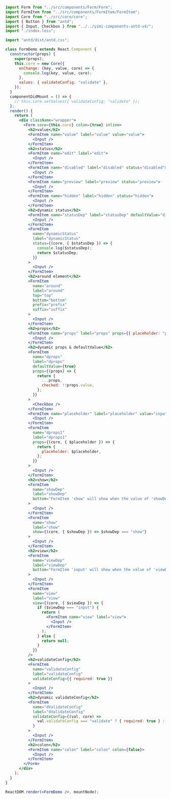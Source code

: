 ```jsx
import Form from "../src/components/Form/Form";
import FormItem from "../src/components/FormItem/FormItem";
import Core from "../src/core/core";
import { Button } from "antd";
import { Input, Checkbox } from "../../yimi-components-antd-v4/";
import "./index.less";

import "antd/dist/antd.css";

class FormDemo extends React.Component {
  constructor(props) {
    super(props);
    this.core = new Core({
      onChange: (key, value, core) => {
        console.log(key, value, core);
      },
      values: { validateConfig: "validate" },
    });
  }
  componentDidMount = () => {
    // this.core.setValues({ validateConfig: "validate" });
  };
  render() {
    return (
      <div className="wrapper">
        <Form core={this.core} colon={true} inline>
          <h2>value</h2>
          <FormItem name="value" label="value" value="value">
            <Input />
          </FormItem>
          <h2>status</h2>
          <FormItem name="edit" label="edit">
            <Input />
          </FormItem>
          <FormItem name="disabled" label="disabled" status="disabled">
            <Input />
          </FormItem>
          <FormItem name="preview" label="preview" status="preview">
            <Input />
          </FormItem>
          <FormItem name="hidden" label="hidden" status="hidden">
            <Input />
          </FormItem>
          <h2>dynamic status</h2>
          <FormItem name="statusDep" label="statusDep" defaultValue="disabled">
            <Input />
          </FormItem>
          <FormItem
            name="dynamicStatus"
            label="dynamicStatus"
            status={(core, { $statusDep }) => {
              console.log($statusDep);
              return $statusDep;
            }}
          >
            <Input />
          </FormItem>
          <h2>around element</h2>
          <FormItem
            name="around"
            label="around"
            top="top"
            bottom="bottom"
            prefix="prefix"
            suffix="suffix"
          >
            <Input />
          </FormItem>
          <h2>props</h2>
          <FormItem name="props" label="props" props={{ placeholder: "props" }}>
            <Input />
          </FormItem>
          <h2>dynamic props & defaultValue</h2>
          <FormItem
            name="dprops"
            label="dprops"
            defaultValue={true}
            props={(props) => {
              return {
                ...props,
                checked: !!props.value,
              };
            }}
          >
            <Checkbox />
          </FormItem>
          <FormItem name="placeholder" label="placeholder" value="input">
            <Input />
          </FormItem>
          <FormItem
            name="dprops1"
            label="dprops1"
            props={(core, { $placeholder }) => {
              return {
                placeholder: $placeholder,
              };
            }}
          >
            <Input />
          </FormItem>
          <h2>show</h2>
          <FormItem
            name="showDep"
            label="showDep"
            bottom="FormItem 'show' will show when the value of 'showDep' is 'show'"
          >
            <Input />
          </FormItem>
          <FormItem
            name="show"
            label="show"
            show={(core, { $showDep }) => $showDep === "show"}
          >
            <Input />
          </FormItem>
          <h2>view</h2>
          <FormItem
            name="viewDep"
            label="viewDep"
            bottom="FormItem 'input' will show when the value of 'viewDep' is 'show'"
          >
            <Input />
          </FormItem>
          <FormItem
            name="view"
            label="view"
            view={(core, { $viewDep }) => {
              if ($viewDep === "input") {
                return (
                  <FormItem name="view" label="view">
                    <Input />
                  </FormItem>
                );
              } else {
                return null;
              }
            }}
          />
          <h2>validateConfig</h2>
          <FormItem
            name="validateConfig"
            label="validateConfig"
            validateConfig={{ required: true }}
          >
            <Input />
          </FormItem>
          <h2>dynamic validateConfig</h2>
          <FormItem
            name="dValidateConfig"
            label="dValidateConfig"
            validateConfig={(val, core) =>
              val.validateConfig === "validate" ? { required: true } : {}
            }
          >
            <Input />
          </FormItem>
          <h2>colon</h2>
          <FormItem name="colon" label="colon" colon={false}>
            <Input />
          </FormItem>
        </Form>
      </div>
    );
  }
}

ReactDOM.render(<FormDemo />, mountNode);
```
